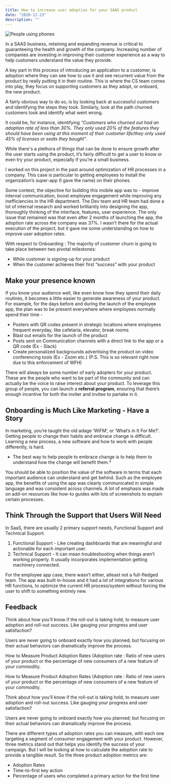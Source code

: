 ```yaml
---
title: How to increase user adoption for your SAAS product
date: "2020-11-23"
description: ""
---
```


![People using phones](./s25.png)

In a SAAS business, retaining and expanding revenue is critical to guaranteeing the health and growth of the company. Increasing number of companies are investing in improving their customer experience as a way to help customers understand the value they provide.

A key part in this process of introducing an application to a customer, is adoption where they can see how to use it and see recurrent value from the product by really putting it in their routine.  This is where the CS team comes into play, they focus on supporting customers as they adopt, or onboard, the new product. 
 
A fairly obvious way to do so, is by looking back at successful customers and identifying the steps they took. Similarly, look at the path churned customers took and identify what went wrong. 

It could be, for instance, identifying *“Customers who churned out had an adoption rate of less than 30%. They only used 20% of the features they should have been using at this moment of their customer life/they only used 45% of licenses or seats they bought”*.

While there's a plethora of things that can be done to ensure growth after the user starts using the product, it’s fairly difficult to get a user to know or even try your product, especially if you’re a small business.

I worked on this project in the past around optimization of HR processes in a company. This case is particular to getting employees to install the organization’s super-app (I gave the name) on their phones. 

Some context, the objective for building this mobile app was to - improve internal communication, boost employee engagement while improving any inefficiencies in the HR department. The Dev team and HR team had done a lot of internal research and worked brilliantly into designing the app, thoroughly thinking of the interface, features, user experience. The only issue that remained was that even after 2 months of launching the app, the adoption rate across the company was 37%. I wasn't there for the actual execution of the project, but it gave me some understanding on how to improve user adoption rates. 

With respect to Onboarding :
The majority of customer churn is going to take place between two pivotal milestones:
- While customer is signing-up for your product
- When the customer achieves their first “success” with your product 

## Make your presence known
If you know your audience well, like even know how they spend their daily routines, it becomes a little easier to generate awareness of your product.  For example, for the days before and during the launch of the employee app, the plan was to be present everywhere where employees normally spend their time -
- Posters with QR codes present in strategic locations where employees frequent everyday, like cafetaria, elevator, break rooms
- Blast out emails for the launch of the product
- Posts sent on Communication channels with a direct link to the app or a QR code (Ex - Slack) 
- Create personalized backgrounds advertising the product on video conferencing tools (Ex - Zoom etc.) (P.S. This is so relevant right now due to this enforcement of WFH)

There will  always be some number of early adopters for your product. These are the people who want to be part of the community and can actually be the voice to raise interest about your product. To leverage this group of people, you can launch a **referral program**, ensuring that there’s enough incentive for both the inviter and invitee to partake in it.

## Onboarding is Much Like Marketing - Have a Story
In marketing, you’re taught the old adage ‘WiFM’, or ‘What’s in It For Me?’. Getting people to change their habits and embrace change is difficult. Learning a new process, a new software and how to work with people differently, is hard.

* The best way to help people to embrace change is to help them to understand how the change will benefit them.*

You should be able to position the value of the software in terms that each important audience can understand and get behind. Such as the employee app, the benefits of using the app was clearly communicated in simple language and was consistent across channels.  A lot of emphasis was made on add-on resources like how-to guides with lots of screenshots to explain certain processes.

## Think Through the Support that Users Will Need
In SaaS, there are usually 2 primary support needs, Functional Support and Technical Support.
1. Functional Support - Like creating dashboards that are meaningful and actionable for each important user.
2. Technical Support - It can mean troubleshooting when things aren’t working properly. It usually incorporates implementation getting machinery connected. 

For the employee app case, there wasn’t either, atleast not a full-fledged team. The app was built in-house and it had a lot of integrations for various HR functions, to optimize the current HR process/system without forcing the user to shift to something entirely new.

## Feedback
Think about how you’ll know if the roll-out is taking hold, to measure user adoption and roll-out success. Like gauging your progress and user satisfaction?
 
Users are never going to onboard exactly how you planned; but focusing on their actual behaviors can dramatically improve the process.
 
How to Measure Product Adoption Rates
(Adoption rate : Ratio of new users of your product or the percentage of new consumers of a new feature of your commodity.


How to Measure Product Adoption Rates
(Adoption rate : Ratio of new users of your product or the percentage of new consumers of a new feature of your commodity.

Think about how you’ll know if the roll-out is taking hold, to measure user adoption and roll-out success. Like gauging your progress and user satisfaction?
 
Users are never going to onboard exactly how you planned; but focusing on their actual behaviors can dramatically improve the process.

There are different types of adoption rates you can measure, with each one targeting a segment of consumer engagement with your product. However, three metrics stand out that helps you identify the success of your campaign. But I will be looking at how to calculate the adoption rate to provide a tangible result. So the three product adoption metrics are:
- Adoption Rates
- Time-to-first key action
- Percentage of users who completed a primary action for the first time
